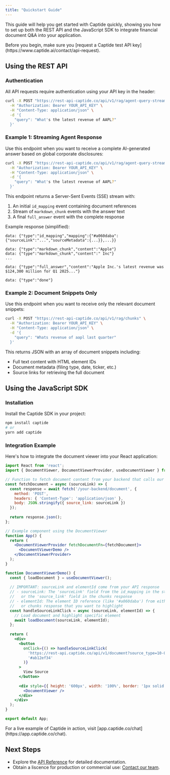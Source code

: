 ```yaml
---
title: "Quickstart Guide"
---
```


This guide will help you get started with Captide quickly, showing you how to set up both the REST API and the JavaScript SDK to integrate financial document Q&A into your application.

<Info>
  Before you begin, make sure you [request a Captide test API key](https://www.captide.ai/contact/api-request).
</Info>

## Using the REST API

### Authentication

All API requests require authentication using your API key in the header:

```bash
curl -X POST "https://rest-api-captide.co/api/v1/rag/agent-query-stream" \
  -H "Authorization: Bearer YOUR_API_KEY" \
  -H "Content-Type: application/json" \
  -d '{
    "query": "What's the latest revenue of AAPL?"
  }'
```

### Example 1: Streaming Agent Response

Use this endpoint when you want to receive a complete AI-generated answer based on global corporate disclosures:

```bash
curl -X POST "https://rest-api-captide.co/api/v1/rag/agent-query-stream" \
  -H "Authorization: Bearer YOUR_API_KEY" \
  -H "Content-Type: application/json" \
  -d '{
    "query": "What's the latest revenue of AAPL?"
  }'
```

This endpoint returns a Server-Sent Events (SSE) stream with:

1. An initial `id_mapping` event containing document references
2. Stream of `markdown_chunk` events with the answer text
3. A final `full_answer` event with the complete response

Example response (simplified):

```
data: {"type":"id_mapping","mapping":{"#a060daba":{"sourceLink":"...","sourceMetadata":{...}},...}}

data: {"type":"markdown_chunk","content":"Apple"}
data: {"type":"markdown_chunk","content":" Inc"}
...

data: {"type":"full_answer","content":"Apple Inc.'s latest revenue was $124,300 million for Q1 2025..."}

data: {"type":"done"}
```

### Example 2: Document Snippets Only

Use this endpoint when you want to receive only the relevant document snippets:

```bash
curl -X POST "https://rest-api-captide.co/api/v1/rag/chunks" \
  -H "Authorization: Bearer YOUR_API_KEY" \
  -H "Content-Type: application/json" \
  -d '{
    "query": "Whats revenue of aapl last quarter"
  }'
```

This returns JSON with an array of document snippets including:

- Full text content with HTML element IDs
- Document metadata (filing type, date, ticker, etc.)
- Source links for retrieving the full document

## Using the JavaScript SDK

### Installation

Install the Captide SDK in your project:

```bash
npm install captide
# or
yarn add captide
```

### Integration Example

Here's how to integrate the document viewer into your React application:

```jsx
import React from 'react';
import { DocumentViewer, DocumentViewerProvider, useDocumentViewer } from 'captide';

// Function to fetch document content from your backend that calls our API
const fetchDocument = async (sourceLink) => {
  const response = await fetch('/your-backend/document', {
    method: 'POST',
    headers: { 'Content-Type': 'application/json' },
    body: JSON.stringify({ source_link: sourceLink })
  });
  
  return response.json();
};

// Example component using the DocumentViewer
function App() {
  return (
    <DocumentViewerProvider fetchDocumentFn={fetchDocument}>
      <DocumentViewerDemo />
    </DocumentViewerProvider>
  );
}

function DocumentViewerDemo() {
  const { loadDocument } = useDocumentViewer();
  
  // IMPORTANT: sourceLink and elementId come from your API response
  // - sourceLink: The 'sourceLink' field from the id_mapping in the streaming response
  //   or the 'source_link' field in the chunks response
  // - elementId: The element ID reference (like '#a060daba') from either the streaming 
  //   or chunks response that you want to highlight
  const handleSourceLinkClick = async (sourceLink, elementId) => {
    // Load document and highlight specific element
    await loadDocument(sourceLink, elementId);
  };
  
  return (
    <div>
      <button 
        onClick={() => handleSourceLinkClick(
          'https://rest-api.captide.co/api/v1/document?source_type=10-Q&document_id=69443120-e3a3-4ebb-91b1-a55ff2afe141',
          '#ab12ef34'
        )}
      >
        View Source
      </button>
      
      <div style={{ height: '600px', width: '100%', border: '1px solid #ccc' }}>
        <DocumentViewer />
      </div>
    </div>
  );
}

export default App;
```

<Info>
  For a live example of Captide in action, visit [app.captide.co/chat](https://app.captide.co/chat).
</Info>

## Next Steps

- Explore the [API Reference](/api) for detailed documentation.
- Obtain a liscence for production or commercial use: [Contact our team](https://www.captide.ai/contact/api-request).